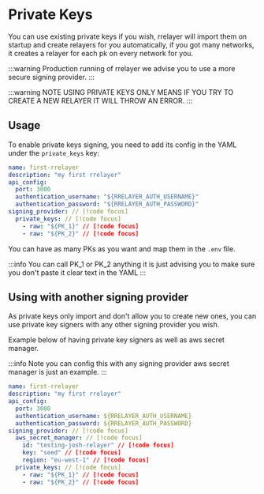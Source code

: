 # Private Keys

You can use existing private keys if you wish, rrelayer will import them on startup and create relayers
for you automatically, if you got many networks, it creates a relayer for each pk on every network for you.

:::warning
Production running of rrelayer we advise you to use a more secure signing provider.
:::

:::warning
NOTE USING PRIVATE KEYS ONLY MEANS IF YOU TRY TO CREATE A NEW RELAYER IT WILL THROW AN ERROR.
:::

## Usage

To enable private keys signing, you need to add its config in the YAML under the `private_keys` key:

```yaml [rrelayer.yaml]
name: first-rrelayer
description: "my first rrelayer"
api_config:
  port: 3000
  authentication_username: "${RRELAYER_AUTH_USERNAME}"
  authentication_password: "${RRELAYER_AUTH_PASSWORD}"
signing_provider: // [!code focus]
  private_keys: // [!code focus]
    - raw: "${PK_1}" // [!code focus]
    - raw: "${PK_2}" // [!code focus]
```

You can have as many PKs as you want and map them in the `.env` file.

:::info
You can call PK_1 or PK_2 anything it is just advising you to make sure you don't paste it clear text in the YAML
:::

## Using with another signing provider

As private keys only import and don't allow you to create new ones, you can use private key signers with any other
signing provider you wish.

Example below of having private key signers as well as aws secret manager.

:::info
Note you can config this with any signing provider aws secret manager is just an example.
:::

```yaml [rrelayer.yaml]
name: first-rrelayer
description: "my first rrelayer"
api_config:
  port: 3000
  authentication_username: ${RRELAYER_AUTH_USERNAME}
  authentication_password: ${RRELAYER_AUTH_PASSWORD}
signing_provider: // [!code focus]
  aws_secret_manager: // [!code focus]
    id: "testing-josh-relayer" // [!code focus]
    key: "seed" // [!code focus]
    region: "eu-west-1" // [!code focus]
  private_keys: // [!code focus]
    - raw: "${PK_1}" // [!code focus]
    - raw: "${PK_2}" // [!code focus]
```
